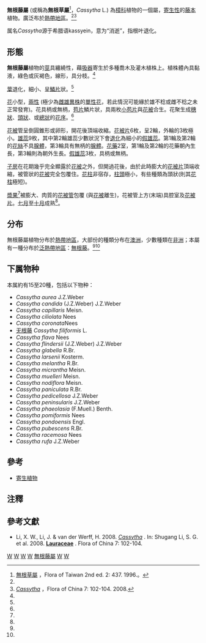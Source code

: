 {{Automatic taxobox
| taxon = Cassytha
| authority = [[卡尔·林奈|Linnaeus]], 1753
| image =Starr_010520-0082_Cassytha_filiformis.jpg
| image_caption = [[無根藤|無根藤]]
| subdivision_ranks = [[物種|品種]]
| subdivision = 
*''Cassytha filiformis'' [[無根藤|無根藤]]
| synonyms =
* ''Calodium'' Lour.
* ''Cassyta'' Linnaeus, 1754
* ''Ozarthris'' Raf.
* ''Rombut'' Rumph. ex Adans.
* ''Rumputris'' Raf.
* ''Spironema'' Raf.
* ''Volutella'' Forssk.
}}

'''無根藤屬''' (或稱為'''無根草屬'''<ref name="FT">[http://tai2.ntu.edu.tw/ebook/ebookpage.php?book=Fl.%20Taiwan%202nd%20edit.&volume=2&page=437 無根草屬] {{Wayback|url=http://tai2.ntu.edu.tw/ebook/ebookpage.php?book=Fl.%20Taiwan%202nd%20edit.&volume=2&page=437 |date=20160305033708 }}，Flora of Taiwan 2nd ed. 2: 437. 1996.。</ref>，''Cassytha'' L.) 為[[樟科|樟科]]植物的一個屬，[[寄生植物|寄生性]]的[[藤本|藤本]]植物。廣泛布於[[熱帶地區|熱帶地區]]。<ref name="FT" /><ref name="FOC">[http://www.efloras.org/florataxon.aspx?flora_id=2&taxon_id=105813 ''Cassytha''] {{Wayback|url=http://www.efloras.org/florataxon.aspx?flora_id=2&taxon_id=105813 |date=20111108140552 }}，Flora of China 7: 102-104. 2008.</ref>

属名''Cassytha''源于希腊语kassyein，意为“消逝”，指根叶退化。

==形態==
'''無根藤屬'''植物的[[莖|莖]]具纏繞性，藉[[吸器|吸器]]寄生於多種喬木及灌木植株上。植株體內具黏液，綠色或灰褐色，線形，具分枝。<ref name="FOC" />

[[葉|葉]]退化，細小、呈[[鱗片|鱗片]]狀。<ref name="FOC" />

[[花|花]]小型，[[兩性花|兩性]] (極少為[[雌雄異株|雌雄異株]]的[[單性花|單性花]]，若此情況可能緣於雄不稔或雌不稔之未正常發育)。花具柄或無柄，[[苞片|苞片]]鱗片狀，具兩枚[[小苞片|小苞片]]與[[花被|花被]]合生。花聚生成[[穗狀花序|穗狀]]、[[頭狀花序|頭狀]]、或[[總狀花序|總狀]]的[[花序|花序]]。<ref name="FOC" />

[[花被|花被]]管呈倒圓錐形或卵形，開花後頂端收縮。[[花被片|花被片]]6枚，呈2輪，外輪的3枚極小。[[雄蕊|雄蕊]]9枚，其中第2輪雄蕊少數狀況下會[[退化|退化]]為細小的[[假雄蕊|假雄蕊]]。第1輪及第2輪的[[花絲|花絲]]不具[[腺體|腺體]]，第3輪具有無柄的[[腺體|腺體]]。[[花藥|花藥]]2室，第1輪及第2輪的花藥朝內生長，第3輪則為朝外生長。[[假雄蕊|假雄蕊]]3枚，具柄或無柄。

[[子房|子房]]在花期幾乎完全顯露於[[花被|花被]]之外，但開過花後，由於此時膨大的[[花被片|花被片]]頂端收縮，被管狀的[[花被|花被]]完全包覆住。[[花柱|花柱]]非宿存，[[柱頭|柱頭]]極小，有些種類為頭狀(則其[[花柱|花柱]]極短)。

[[漿果|漿果]]<ref name="FT" />被膨大、肉質的[[花被|花被管]]包覆 (與[[花被|花被]]離生)，花被管上方(末端)具腔室及[[花被片|花被片]]。[[七月|七月]]至[[10月|十月]]成熟<ref name="FT" />。

==分布==
無根藤屬植物分布於[[熱帶地區|熱帶地區]]，大部份的種類分布在[[澳洲|澳洲]]，少數種類在[[非洲|非洲]]；本屬有一種分布於[[熱帶地區|泛熱帶地區]]：[[無根藤|無根藤]]。<ref name="FT" /><ref name="FOC" />

==下属物种==
本属約有15至20種，包括以下物种：
* ''Cassytha aurea'' J.Z.Weber
* ''Cassytha candida'' (J.Z.Weber) J.Z.Weber
* ''Cassytha capillaris'' Meisn.
* ''Cassytha ciliolata'' Nees
* ''Cassytha coronata''Nees
* [[无根藤|无根藤]] ''Cassytha filiformis'' L.
* ''Cassytha flava'' Nees
* ''Cassytha flindersii'' (J.Z.Weber) J.Z.Weber
* ''Cassytha glabella'' R.Br.
* ''Cassytha larsenii'' Kosterm.
* ''Cassytha melantha'' R.Br.
* ''Cassytha micrantha'' Meisn.
* ''Cassytha muelleri'' Meisn.
* ''Cassytha nodiflora'' Meisn.
* ''Cassytha paniculata'' R.Br.
* ''Cassytha pedicellosa'' J.Z.Weber
* ''Cassytha peninsularis'' J.Z.Weber
* ''Cassytha phaeolasia'' (F.Muell.) Benth.
* ''Cassytha pomiformis'' Nees
* ''Cassytha pondoensis'' Engl.
* ''Cassytha pubescens'' R.Br.
* ''Cassytha racemosa'' Nees
* ''Cassytha rufa'' J.Z.Weber

==參考==
* [[寄生植物|寄生植物]]

==注釋==
<references />

==參考文獻==
* Li, X. W., Li, J. & van der Werff, H. 2008. [http://www.efloras.org/florataxon.aspx?flora_id=2&taxon_id=105813 ''Cassytha''] {{Wayback|url=http://www.efloras.org/florataxon.aspx?flora_id=2&taxon_id=105813 |date=20111108140552 }}. In: Shugang Li, S. G. et al. 2008. [http://www.efloras.org/florataxon.aspx?flora_id=2&taxon_id=10479 '''Lauraceae'''] {{Wayback|url=http://www.efloras.org/florataxon.aspx?flora_id=2&taxon_id=10479 |date=20110919113150 }}. Flora of China 7: 102-104.
{{Taxonbar|from=Q311184}}

[[Category:樟科|W]]
[[Category:寄生植物|W]]
[[Category:中国植物|W]]
[[Category:台灣植物|W]]
[[Category:無根藤屬|]]
[[Category:卡尔·林奈命名的生物分类|W]]
[[Category:1753年描述的分类群|W]]